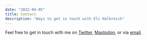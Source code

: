 ```yaml
---
date: "2022-04-05"
title: Contact
description: "Ways to get in touch with Eli Halbreich"
---
```


Feel free to get in touch with me on [Twitter](https://twitter.com/EliHalbreich), <a rel="me" href="https://mastodon.sdf.org/@EliHalbreich">Mastodon</a>, or via [email](mailto:EliHalbreich@proton.me).